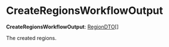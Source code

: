 
# CreateRegionsWorkflowOutput

 **CreateRegionsWorkflowOutput**: [RegionDTO](../../../../../region/interfaces/region.RegionDTO/page.mdx)[]

The created regions.
